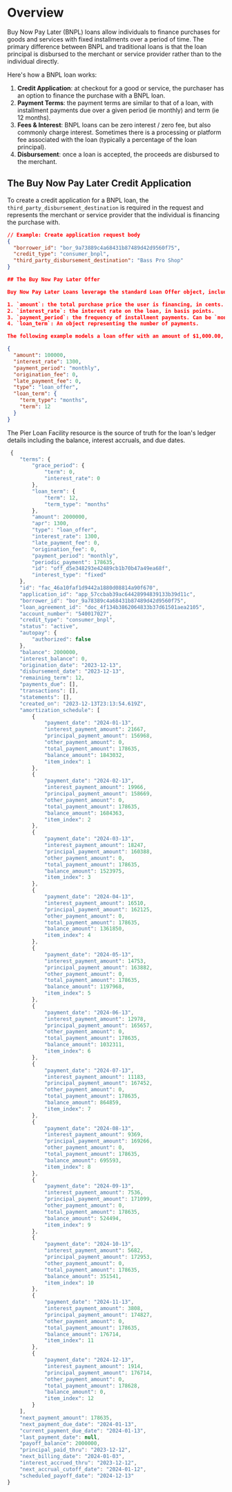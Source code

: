 # Overview

Buy Now Pay Later (BNPL) loans allow individuals to finance purchases for goods and services with fixed installments over a period of time. The primary difference between BNPL and traditional loans is that the loan principal is disbursed to the merchant or service provider rather than to the individual directly.

Here's how a BNPL loan works:

1. **Credit Application**: at checkout for a good or service, the purchaser has an option to finance the purchase with a BNPL loan.
1. **Payment Terms**: the payment terms are similar to that of a loan, with installment payments due over a given period (ie monthly) and term (ie 12 months).
1. **Fees & Interest**: BNPL loans can be zero interest / zero fee, but also commonly charge interest. Sometimes there is a processing or platform fee associated with the loan (typically a percentage of the loan principal).
1. **Disbursement**: once a loan is accepted, the proceeds are disbursed to the merchant.

## The Buy Now Pay Later Credit Application

To create a credit application for a BNPL loan, the `third_party_disbursement_destination` is required in the request and represents the merchant or service provider that the individual is financing the purchase with.

```json
// Example: Create application request body
{
  "borrower_id": "bor_9a73889c4a68431b87489d42d9560f75",
  "credit_type": "consumer_bnpl",
  "third_party_disbursement_destination": "Bass Pro Shop"
}

## The Buy Now Pay Later Offer

Buy Now Pay Later Loans leverage the standard Loan Offer object, including the following primary parameters:

1. `amount`: the total purchase price the user is financing, in cents.
2. `interest_rate`: the interest rate on the loan, in basis points.
3. `payment_period`: the frequency of installment payments. Can be `monthly`, `weekly`, or `biweekly`.
4. `loan_term`: An object representing the number of payments.

The following example models a loan offer with an amount of $1,000.00, 13% interest rate, monthly payment period and 12 payments:

{
  "amount": 100000,
  "interest_rate": 1300,
  "payment_period": "monthly",
  "origination_fee": 0,
  "late_payment_fee": 0,
  "type": "loan_offer",
  "loan_term": {
    "term_type": "months",
    "term": 12
  }
}
```

The Pier Loan Facility resource is the source of truth for the loan's ledger details including the balance, interest accruals, and due dates.

```js
 {
    "terms": {
        "grace_period": {
            "term": 0,
            "interest_rate": 0
        },
        "loan_term": {
            "term": 12,
            "term_type": "months"
        },
        "amount": 2000000,
        "apr": 1300,
        "type": "loan_offer",
        "interest_rate": 1300,
        "late_payment_fee": 0,
        "origination_fee": 0,
        "payment_period": "monthly",
        "periodic_payment": 178635,
        "id": "off_d5e348293e42489cb1b70b47a49ea68f",
        "interest_type": "fixed"
    },
    "id": "fac_46a10faf1d9442a1880d08814a90f670",
    "application_id": "app_57ccbab39ac64428994839133b39d11c",
    "borrower_id": "bor_9a78389c4a68431b87489d42d9560f75",
    "loan_agreement_id": "doc_4f134b3862064833b37d61501aea2105",
    "account_number": "540017027",
    "credit_type": "consumer_bnpl",
    "status": "active",
    "autopay": {
        "authorized": false
    },
    "balance": 2000000,
    "interest_balance": 0,
    "origination_date": "2023-12-13",
    "disbursement_date": "2023-12-13",
    "remaining_term": 12,
    "payments_due": [],
    "transactions": [],
    "statements": [],
    "created_on": "2023-12-13T23:13:54.619Z",
    "amortization_schedule": [
        {
            "payment_date": "2024-01-13",
            "interest_payment_amount": 21667,
            "principal_payment_amount": 156968,
            "other_payment_amount": 0,
            "total_payment_amount": 178635,
            "balance_amount": 1843032,
            "item_index": 1
        },
        {
            "payment_date": "2024-02-13",
            "interest_payment_amount": 19966,
            "principal_payment_amount": 158669,
            "other_payment_amount": 0,
            "total_payment_amount": 178635,
            "balance_amount": 1684363,
            "item_index": 2
        },
        {
            "payment_date": "2024-03-13",
            "interest_payment_amount": 18247,
            "principal_payment_amount": 160388,
            "other_payment_amount": 0,
            "total_payment_amount": 178635,
            "balance_amount": 1523975,
            "item_index": 3
        },
        {
            "payment_date": "2024-04-13",
            "interest_payment_amount": 16510,
            "principal_payment_amount": 162125,
            "other_payment_amount": 0,
            "total_payment_amount": 178635,
            "balance_amount": 1361850,
            "item_index": 4
        },
        {
            "payment_date": "2024-05-13",
            "interest_payment_amount": 14753,
            "principal_payment_amount": 163882,
            "other_payment_amount": 0,
            "total_payment_amount": 178635,
            "balance_amount": 1197968,
            "item_index": 5
        },
        {
            "payment_date": "2024-06-13",
            "interest_payment_amount": 12978,
            "principal_payment_amount": 165657,
            "other_payment_amount": 0,
            "total_payment_amount": 178635,
            "balance_amount": 1032311,
            "item_index": 6
        },
        {
            "payment_date": "2024-07-13",
            "interest_payment_amount": 11183,
            "principal_payment_amount": 167452,
            "other_payment_amount": 0,
            "total_payment_amount": 178635,
            "balance_amount": 864859,
            "item_index": 7
        },
        {
            "payment_date": "2024-08-13",
            "interest_payment_amount": 9369,
            "principal_payment_amount": 169266,
            "other_payment_amount": 0,
            "total_payment_amount": 178635,
            "balance_amount": 695593,
            "item_index": 8
        },
        {
            "payment_date": "2024-09-13",
            "interest_payment_amount": 7536,
            "principal_payment_amount": 171099,
            "other_payment_amount": 0,
            "total_payment_amount": 178635,
            "balance_amount": 524494,
            "item_index": 9
        },
        {
            "payment_date": "2024-10-13",
            "interest_payment_amount": 5682,
            "principal_payment_amount": 172953,
            "other_payment_amount": 0,
            "total_payment_amount": 178635,
            "balance_amount": 351541,
            "item_index": 10
        },
        {
            "payment_date": "2024-11-13",
            "interest_payment_amount": 3808,
            "principal_payment_amount": 174827,
            "other_payment_amount": 0,
            "total_payment_amount": 178635,
            "balance_amount": 176714,
            "item_index": 11
        },
        {
            "payment_date": "2024-12-13",
            "interest_payment_amount": 1914,
            "principal_payment_amount": 176714,
            "other_payment_amount": 0,
            "total_payment_amount": 178628,
            "balance_amount": 0,
            "item_index": 12
        }
    ],
    "next_payment_amount": 178635,
    "next_payment_due_date": "2024-01-13",
    "current_payment_due_date": "2024-01-13",
    "last_payment_date": null,
    "payoff_balance": 2000000,
    "principal_paid_thru": "2023-12-12",
    "next_billing_date": "2024-01-03",
    "interest_accrued_thru": "2023-12-12",
    "next_accrual_cutoff_date": "2024-01-12",
    "scheduled_payoff_date": "2024-12-13"
}
```
